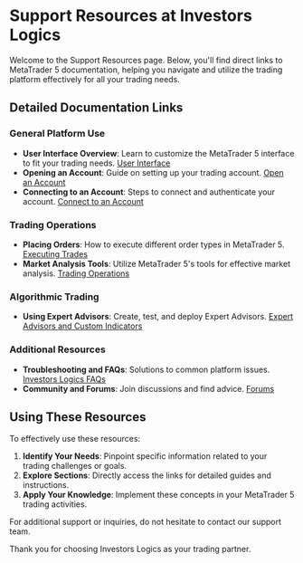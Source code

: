 # Support Resources at Investors Logics

Welcome to the Support Resources page. Below, you'll find direct links to MetaTrader 5 documentation, helping you navigate and utilize the trading platform effectively for all your trading needs.

## Detailed Documentation Links

### General Platform Use
- **User Interface Overview**: Learn to customize the MetaTrader 5 interface to fit your trading needs. [User Interface](https://www.metatrader5.com/en/terminal/help/startworking/interface)
- **Opening an Account**: Guide on setting up your trading account. [Open an Account](https://www.metatrader5.com/en/terminal/help/startworking/acc_open)
- **Connecting to an Account**: Steps to connect and authenticate your account. [Connect to an Account](https://www.metatrader5.com/en/terminal/help/startworking/authorization)

### Trading Operations
- **Placing Orders**: How to execute different order types in MetaTrader 5. [Executing Trades](https://www.metatrader5.com/en/terminal/help/trading/performing_deals)
- **Market Analysis Tools**: Utilize MetaTrader 5's tools for effective market analysis. [Trading Operations](https://www.metatrader5.com/en/terminal/help/trading)

### Algorithmic Trading
- **Using Expert Advisors**: Create, test, and deploy Expert Advisors. [Expert Advisors and Custom Indicators](https://www.metatrader5.com/en/terminal/help/algotrading/trade_robots_indicators)

### Additional Resources
- **Troubleshooting and FAQs**: Solutions to common platform issues. [Investors Logics FAQs](/documentation/assistance/help-center)
- **Community and Forums**: Join discussions and find advice. [Forums](https://www.mql5.com/en/forum)

## Using These Resources

To effectively use these resources:
1. **Identify Your Needs**: Pinpoint specific information related to your trading challenges or goals.
2. **Explore Sections**: Directly access the links for detailed guides and instructions.
3. **Apply Your Knowledge**: Implement these concepts in your MetaTrader 5 trading activities.

For additional support or inquiries, do not hesitate to contact our support team.

Thank you for choosing Investors Logics as your trading partner.
